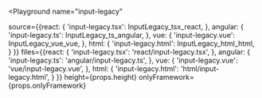 

<Playground
  name="input-legacy"
  
  source={{react: {
             'input-legacy.tsx': InputLegacy_tsx_react,
           },
           angular: {
             'input-legacy.ts': InputLegacy_ts_angular,
           },
           vue: {
             'input-legacy.vue': InputLegacy_vue_vue,
           },
           html: {
             'input-legacy.html': InputLegacy_html_html,
           }
}}
  files={{react: {
            'input-legacy.tsx': 'react/input-legacy.tsx',
          },
          angular: {
            'input-legacy.ts': 'angular/input-legacy.ts',
          },
          vue: {
            'input-legacy.vue': 'vue/input-legacy.vue',
          },
          html: {
            'input-legacy.html': 'html/input-legacy.html',
          }
}}
  height={props.height}
  onlyFramework={props.onlyFramework}
></Playground>
